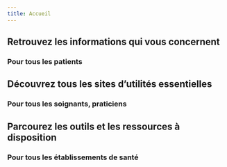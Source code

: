 ```yaml
---
title: Accueil
---
```



<FullWidthContent>
  <Main>
    <Content>
      <TargetCards/>
    </Content>
  </Main>
</FullWidthContent>

<FullWidthContainer id="patient">

  ## Retrouvez les informations qui vous concernent
  ### Pour tous les patients

  <PatientCards />

</FullWidthContainer>

<FullWidthContainer id="praticien">

  ## Découvrez tous les sites d’utilités essentielles
  ### Pour tous les soignants, praticiens

  <ProfessionalCards />

</FullWidthContainer>

<FullWidthContainer id="etablissement">

  ## Parcourez les outils et les ressources à disposition
  ### Pour tous les établissements de santé

  <EstablishmentsCards />

</FullWidthContainer>
